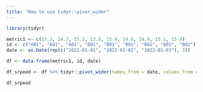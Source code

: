 ```yaml
---
title: "How to use tidyr::pivor_wider"
---
```


```r
library(tidyr)

metric1 <- c(15.3, 14.7, 15.2, 13.8, 15.4, 14.8, 14.9, 15.1, 15.9)
id <- c("A01", "A01", "A01", "B01", "B01", "B01", "B02", "B02", "B02")
date <- as.Date(rep(c("2022-01-01", "2022-01-02", "2022-01-03"), 3))

df <- data.frame(metric1, id, date)

df_srpead <- df %>% tidyr::pivot_wider(names_from = date, values_from = metric1)

df_srpead

```
